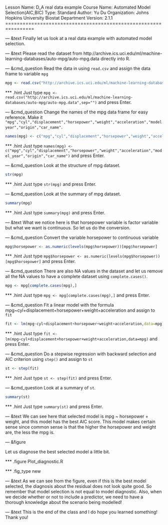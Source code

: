 Lesson Name:  D_A real data example
Course Name:  Automated Model Selection(AIC,BIC)
Type:         Standard
Author:       Yu Du
Organization: Johns Hopkins University Biostat Department
Version:      2.1.1
================================================================

--- &text
Finally let us look at a real data example with automated model selection.

--- &text
Please read the dataset from http://archive.ics.uci.edu/ml/machine-learning-databases/auto-mpg/auto-mpg.data directly into R.

--- &cmd_question
Read the data in using `read.csv` and assign the data frame to variable `mpg`

```r
mpg <- read.csv("http://archive.ics.uci.edu/ml/machine-learning-databases/auto-mpg/auto-mpg.data",sep="")
```
*** .hint
Just type `mpg <- read.csv("http://archive.ics.uci.edu/ml/machine-learning-databases/auto-mpg/auto-mpg.data",sep="")` and press Enter.

--- &cmd_question
Change the names of the mpg data frame for easy reference. Make it `"mpg","cyl","displacement","horsepower","weight","acceleration","modelyear","origin","car_name"`.


```r
names(mpg) <- c("mpg","cyl","displacement","horsepower","weight","acceleration","model_year","origin","car_name")
```
*** .hint
Just type `names(mpg) <- c("mpg","cyl","displacement","horsepower","weight","acceleration","model_year","origin","car_name")` and press Enter.


--- &cmd_question
Look at the structure of mpg dataset.

```r
str(mpg)
```
*** .hint
Just type `str(mpg)` and press Enter.


--- &cmd_question
Look at the summary of mpg dataset.

```r
summary(mpg)
```
*** .hint
Just type `summary(mpg)` and press Enter.

--- &text
What we notice here is that horsepower variable is factor variable but what we want is continuous. So let us do the conversion.

--- &cmd_question
Convert the variable horsepower to continuous variable

```r
mpg$horsepower <- as.numeric(levels(mpg$horsepower))[mpg$horsepower]
```
*** .hint
Just type `mpg$horsepower <- as.numeric(levels(mpg$horsepower))[mpg$horsepower]` and press Enter.

--- &cmd_question
There are also NA values in the dataset and let us remove all the NA values to have a complete dataset using `complete.cases()`.

```r
mpg <- mpg[complete.cases(mpg),]
```
*** .hint
Just type `mpg <- mpg[complete.cases(mpg),]` and press Enter.

--- &cmd_question
Fit a linear model with the formula mpg~cyl+displacement+horsepower+weight+acceleration and assign to `fit`

```r
fit <- lm(mpg~cyl+displacement+horsepower+weight+acceleration,data=mpg)
```
*** .hint
Just type `fit <- lm(mpg~cyl+displacement+horsepower+weight+acceleration,data=mpg)` and press Enter.

--- &cmd_question
Do a stepwise regression with backward selection and AIC criterion using `step()` and assign to `st`

```r
st <- step(fit)
```
*** .hint
Just type `st <- step(fit)` and press Enter.

--- &cmd_question
Look at a summary of `st`.

```r
summary(st)
```
*** .hint
Just type `summary(st)` and press Enter.

--- &text
We can see here that selected model is mpg ~ horsepower + weight, and this model has the best AIC score. This model makes certain sense since common sense is that the higher the horsepower and weight are, the less the mpg is. 

--- &figure

Let us diagnose the best selected model a little bit.

*** .figure
Plot_diagnostic.R

*** .fig_type
new

--- &text
As we can see from the figure, even if this is the best model selected, the diagnosis about the residual does not look quite good. So remember that model selection is not equal to model diagnostic. Also, when we decide whether or not to include a predictor, we need to have a thorough knowledge about the scenario being modelled!


--- &text
This is the end of the class and I do hope you learned something! Thank you!
